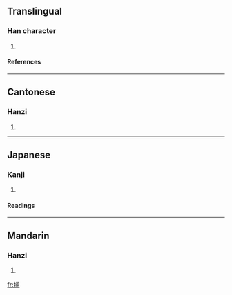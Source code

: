 ==Translingual==
===Han character===
{{Han char|rn=32|rad=土|as=11|sn=14|four=4412<sub>7</sub>|canj=土大心月 (GKPB)}}
# {{defn|Han|sort=土11}}
====References====
{{Han ref|kx=0237.220|dkj=05414|dj=0476.020|hdz=10478.140|uh=5886|ud=22662|bh=E15A|bd=57690}}
----
==Cantonese==
===Hanzi===
{{yue-hanzi|jyut=|y=dai3}}
# {{defn|Cantonese}}
----
==Japanese==
===Kanji===
{{ja-kanji|grade=|rs=土11}}
# {{defn|Japanese}} 
====Readings====
{{ja-readings|on=[[てつ]] (tetsu), [[でち]] (dechi), [[てい]] (tei), [[たい]] (tai), [[だい]] (dai)|kun=[[たくはへる]] (takuhaheru), [[たくはへ]] (takuhahe), [[とめるつつみ]] (tomerutsutsumi)}}
----
==Mandarin==
===Hanzi===
{{cmn-hanzi|pin=[[dì]] (di4)|wg=ti<sup>4</sup>}}
# {{defn|Mandarin}}

[[fr:墆]]